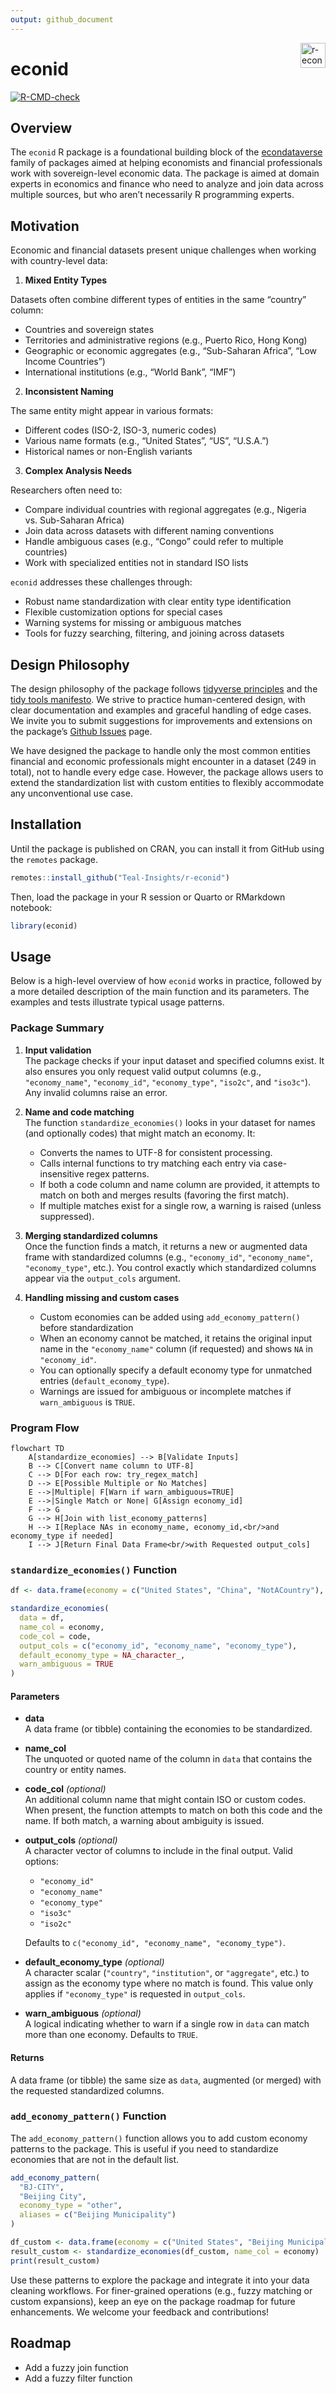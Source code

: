 ```yaml
---
output: github_document
---
```


<a href="https://teal-insights.github.io/r-econid"><img src="man/figures/logo.png" align="right" height="40" alt="r-econid website" /></a>

# econid
<!-- badges: start -->
[![R-CMD-check](https://github.com/Teal-Insights/r-econid/actions/workflows/R-CMD-check.yaml/badge.svg)](https://github.com/Teal-Insights/r-econid/actions/workflows/R-CMD-check.yaml)
<!-- badges: end -->

## Overview

The `econid` R package is a foundational building block of the [econdataverse](https://econdataverse.org) family of packages aimed at helping economists and financial professionals work with sovereign-level economic data. The package is aimed at domain experts in economics and finance who need to analyze and join data across multiple sources, but who aren't necessarily R programming experts.

## Motivation

Economic and financial datasets present unique challenges when working with country-level data:

1. **Mixed Entity Types**

Datasets often combine different types of entities in the same "country" column:

   - Countries and sovereign states
   - Territories and administrative regions (e.g., Puerto Rico, Hong Kong)
   - Geographic or economic aggregates (e.g., "Sub-Saharan Africa", "Low Income Countries")
   - International institutions (e.g., "World Bank", "IMF")

2. **Inconsistent Naming**

The same entity might appear in various formats:

   - Different codes (ISO-2, ISO-3, numeric codes)
   - Various name formats (e.g., "United States", "US", "U.S.A.")
   - Historical names or non-English variants

3. **Complex Analysis Needs**

Researchers often need to:

   - Compare individual countries with regional aggregates (e.g., Nigeria vs. Sub-Saharan Africa)
   - Join data across datasets with different naming conventions
   - Handle ambiguous cases (e.g., "Congo" could refer to multiple countries)
   - Work with specialized entities not in standard ISO lists

`econid` addresses these challenges through:

- Robust name standardization with clear entity type identification
- Flexible customization options for special cases
- Warning systems for missing or ambiguous matches
- Tools for fuzzy searching, filtering, and joining across datasets

## Design Philosophy

The design philosophy of the package follows [tidyverse principles](https://www.tidyverse.org/principles/) and the [tidy tools manifesto](https://www.tidyverse.org/manifesto/). We strive to practice human-centered design, with clear documentation and examples and graceful handling of edge cases. We invite you to submit suggestions for improvements and extensions on the package's [Github Issues](https://github.com/Teal-Insights/r-econid/issues) page.

We have designed the package to handle only the most common entities financial and economic professionals might encounter in a dataset (249 in total), not to handle every edge case. However, the package allows users to extend the standardization list with custom entities to flexibly accommodate any unconventional use case.

## Installation

Until the package is published on CRAN, you can install it from GitHub using the `remotes` package.

```r
remotes::install_github("Teal-Insights/r-econid")
```

Then, load the package in your R session or Quarto or RMarkdown notebook:

``` r
library(econid)
```

## Usage

Below is a high-level overview of how `econid` works in practice, followed by a more detailed description of the main function and its parameters. The examples and tests illustrate typical usage patterns.

### Package Summary

1. **Input validation**  
   The package checks if your input dataset and specified columns exist. It also ensures you only request valid output columns (e.g., `"economy_name"`, `"economy_id"`, `"economy_type"`, `"iso2c"`, and `"iso3c"`). Any invalid columns raise an error.

2. **Name and code matching**  
   The function `standardize_economies()` looks in your dataset for names (and optionally codes) that might match an economy. It:
   - Converts the names to UTF-8 for consistent processing.
   - Calls internal functions to try matching each entry via case-insensitive regex patterns.
   - If both a code column and name column are provided, it attempts to match on both and merges results (favoring the first match).  
   - If multiple matches exist for a single row, a warning is raised (unless suppressed).

3. **Merging standardized columns**  
   Once the function finds a match, it returns a new or augmented data frame with standardized columns (e.g., `"economy_id"`, `"economy_name"`, `"economy_type"`, etc.). You control exactly which standardized columns appear via the `output_cols` argument.

4. **Handling missing and custom cases**  
   - Custom economies can be added using `add_economy_pattern()` before standardization
   - When an economy cannot be matched, it retains the original input name in the `"economy_name"` column (if requested) and shows `NA` in `"economy_id"`.  
   - You can optionally specify a default economy type for unmatched entries (`default_economy_type`).
   - Warnings are issued for ambiguous or incomplete matches if `warn_ambiguous` is `TRUE`.

### Program Flow

``` mermaid
flowchart TD
    A[standardize_economies] --> B[Validate Inputs]
    B --> C[Convert name column to UTF-8]
    C --> D[For each row: try_regex_match]
    D --> E[Possible Multiple or No Matches]
    E -->|Multiple| F[Warn if warn_ambiguous=TRUE]
    E -->|Single Match or None| G[Assign economy_id]
    F --> G
    G --> H[Join with list_economy_patterns]
    H --> I[Replace NAs in economy_name, economy_id,<br/>and economy_type if needed]
    I --> J[Return Final Data Frame<br/>with Requested output_cols]
```

### `standardize_economies()` Function

``` r
df <- data.frame(economy = c("United States", "China", "NotACountry"), code = c("USA", "CHN", "ZZZ"), obs_value = c(1, 2, 3))

standardize_economies(
  data = df,
  name_col = economy,
  code_col = code,
  output_cols = c("economy_id", "economy_name", "economy_type"),
  default_economy_type = NA_character_,
  warn_ambiguous = TRUE
)
```

#### Parameters

- **data**  
  A data frame (or tibble) containing the economies to be standardized.

- **name_col**  
  The unquoted or quoted name of the column in `data` that contains the country or entity names.

- **code_col** *(optional)*  
  An additional column name that might contain ISO or custom codes. When present, the function attempts to match on both this code and the name. If both match, a warning about ambiguity is issued.

- **output_cols** *(optional)*  
  A character vector of columns to include in the final output. Valid options:
  - `"economy_id"`  
  - `"economy_name"`  
  - `"economy_type"`  
  - `"iso3c"`  
  - `"iso2c"`  
  
  Defaults to `c("economy_id", "economy_name", "economy_type")`.

- **default_economy_type** *(optional)*  
  A character scalar (`"country"`, `"institution"`, or `"aggregate"`, etc.) to assign as the economy type where no match is found. This value only applies if `"economy_type"` is requested in `output_cols`.

- **warn_ambiguous** *(optional)*  
  A logical indicating whether to warn if a single row in `data` can match more than one economy. Defaults to `TRUE`.

#### Returns

A data frame (or tibble) the same size as `data`, augmented (or merged) with the requested standardized columns.

### `add_economy_pattern()` Function

The `add_economy_pattern()` function allows you to add custom economy patterns to the package. This is useful if you need to standardize economies that are not in the default list.

``` r
add_economy_pattern(
  "BJ-CITY",
  "Beijing City",
  economy_type = "other",
  aliases = c("Beijing Municipality")
)

df_custom <- data.frame(economy = c("United States", "Beijing Municipality"))
result_custom <- standardize_economies(df_custom, name_col = economy)
print(result_custom)
```

Use these patterns to explore the package and integrate it into your data cleaning workflows. For finer-grained operations (e.g., fuzzy matching or custom expansions), keep an eye on the package roadmap for future enhancements. We welcome your feedback and contributions!

## Roadmap

- Add a fuzzy join function
- Add a fuzzy filter function
